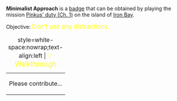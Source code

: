 '''Minimalist Approach''' is a [[Badges|badge]] that can be obtained by playing the mission [[Pinkus' duty (Ch. 1)]] on the island of [[Iron Bay]].

Objective: <big style="color:yellow">Don't use any distractions.</big>

{| class="mw-collapsible mw-collapsed"
|+ style=white-space:nowrap;text-align:left | <big style="color:yellow">💡 Walkthrough</big>
|-
| Please contribute...
|}